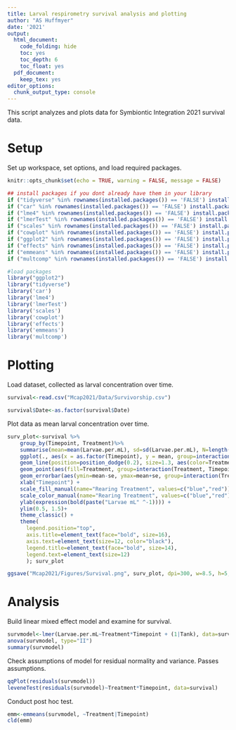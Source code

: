 ```yaml
---
title: Larval respirometry survival analysis and plotting
author: "AS Huffmyer"
date: '2021'
output:
  html_document:
    code_folding: hide
    toc: yes
    toc_depth: 6
    toc_float: yes
  pdf_document:
    keep_tex: yes
editor_options: 
  chunk_output_type: console
---
```

This script analyzes and plots data for Symbiontic Integration 2021 survival data. 

# **Setup**  

Set up workspace, set options, and load required packages.    
```r
knitr::opts_chunk$set(echo = TRUE, warning = FALSE, message = FALSE)
```

```r
## install packages if you dont already have them in your library
if ("tidyverse" %in% rownames(installed.packages()) == 'FALSE') install.packages('tidyverse') 
if ("car" %in% rownames(installed.packages()) == 'FALSE') install.packages('car') 
if ("lme4" %in% rownames(installed.packages()) == 'FALSE') install.packages('lme4') 
if ("lmerTest" %in% rownames(installed.packages()) == 'FALSE') install.packages('lmerTest') 
if ("scales" %in% rownames(installed.packages()) == 'FALSE') install.packages('scales') 
if ("cowplot" %in% rownames(installed.packages()) == 'FALSE') install.packages('cowplot') 
if ("ggplot2" %in% rownames(installed.packages()) == 'FALSE') install.packages('ggplot2') 
if ("effects" %in% rownames(installed.packages()) == 'FALSE') install.packages('effects') 
if ("emmeans" %in% rownames(installed.packages()) == 'FALSE') install.packages('emmeans') 
if ("multcomp" %in% rownames(installed.packages()) == 'FALSE') install.packages('multcomp') 

#load packages
library("ggplot2")
library("tidyverse")
library('car')
library('lme4')
library('lmerTest')
library('scales')
library('cowplot')
library('effects')
library('emmeans')
library('multcomp')
```

# **Plotting**  

Load dataset, collected as larval concentration over time.  

```r
survival<-read.csv("Mcap2021/Data/Survivorship.csv")

survival$Date<-as.factor(survival$Date)
```

Plot data as mean larval concentration over time.  

```r
surv_plot<-survival %>%
    group_by(Timepoint, Treatment)%>%
    summarise(mean=mean(Larvae.per.mL), sd=sd(Larvae.per.mL), N=length(Larvae.per.mL), se=sd/sqrt(N))%>%
    ggplot(., aes(x = as.factor(Timepoint), y = mean, group=interaction(Timepoint, Treatment))) +
    geom_line(position=position_dodge(0.2), size=1.3, aes(color=Treatment, group=Treatment)) +
    geom_point(aes(fill=Treatment, group=interaction(Treatment, Timepoint)), pch = 21, size=6, position = position_dodge(0.2)) + 
    geom_errorbar(aes(ymin=mean-se, ymax=mean+se, group=interaction(Treatment, Timepoint)), width=0, linetype="solid", position=position_dodge(0.2), size=1.3, color="black")+
    xlab("Timepoint") + 
    scale_fill_manual(name="Rearing Treatment", values=c("blue","red"))+
    scale_color_manual(name="Rearing Treatment", values=c("blue","red"))+
    ylab(expression(bold(paste("Larvae mL" ^-1)))) +
    ylim(0.5, 1.5)+
    theme_classic() + 
    theme(
      legend.position="top",
      axis.title=element_text(face="bold", size=16),
      axis.text=element_text(size=12, color="black"), 
      legend.title=element_text(face="bold", size=14), 
      legend.text=element_text(size=12)
      ); surv_plot

ggsave("Mcap2021/Figures/Survival.png", surv_plot, dpi=300, w=8.5, h=5, units="in")
```

# **Analysis**  

Build linear mixed effect model and examine for survival.        
```r
survmodel<-lmer(Larvae.per.mL~Treatment*Timepoint + (1|Tank), data=survival) #run as random
anova(survmodel, type="II")
summary(survmodel)
```

Check assumptions of model for residual normality and variance. Passes assumptions.    

```r
qqPlot(residuals(survmodel))
leveneTest(residuals(survmodel)~Treatment*Timepoint, data=survival)
```

Conduct post hoc test.  

```r
emm<-emmeans(survmodel, ~Treatment|Timepoint)
cld(emm)
```